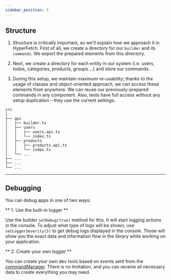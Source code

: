 ```yaml
---
sidebar_position: 5
---
```


## Structure

1. Structure is critically important, so we'll explain how we approach it in HyperFetch. First of all, we create a
   directory for our `builder` and its `commands`. We export the prepared elements from this directory.

2. Next, we create a directory for each entity in our system (i.e. users, todos, categories, products, groups ...) and
   store our commands.

3. During this setup, we maintain maximum re-usability; thanks to the usage of classes and object-oriented approach, we
   can access these elements from anywhere. We can reuse our previously-prepared commands in any component. Also, tests
   have full access without any setup duplication – they use the current settings.

```
src
│
├── api
│   ├── builder.ts
│   ├── users
│   │   ├── users.api.ts
│   │   └── index.ts
│   ├── products
│   │   ├── products.api.ts
│   │   └── index.ts
│   └── ...
├── ...
├── ...
└── ...
```

---

## Debugging

You can debug apps in one of two ways:

** 1. Use the built-in logger **

Use the builder `setDebug(true)` method for this. It will start logging actions in the console. To adjust what type of
logs will be shown, use `setLoggerSeverity(3)` to get debug logs displayed in the console. Those will show you the exact
data and information flow in the library while working on your application.

** 2. Create your own logger **

You can create your own dev tools based on events sent from the
[commandManager](/documentation/02-Core/Managers.mdx#commandmanager). There is no limitation, and you can receive all
necessary data to create everything you may need.
